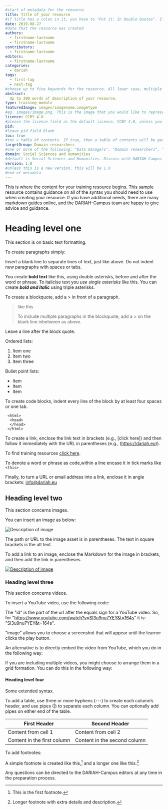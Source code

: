 ```yaml
---
#start of metadata for the resource.
title: Title of your resource
#if title has a colon in it, you have to "Put it: In Double Quotes". If it also includes a quote, "You Can:'nest them'"
date: 2019-08-27
#date that the resource was created
authors:
  - firstname-lastname
  - firstname-lastname
contributors:
  - firstname-lastname
editors:
  - firstname-lastname
categories:
  - dariah
tags:
  - first-tag
  - next-tag
#choose up to five keywords for the resource. All lower case, multiple words joined by hyphens. The current tags are: augmented-reality; big-data; citizen-science; data-management; data-modeling; data-visualisation; design-based-research; dh; editing-tools; e-heritage; feminism; geotagging; lexicography; literacies; mooc; multimodality; ontologies; open-access; open-education; open-science; research-infrastructures; scholarly-editions; scholarly-publishing; sound-studies; spatial-humanities; speech-technology; sustainability; tei; training-education; xml; xpath; xslt. You can suggest more if required.
abstract:
  Up to 300 words of description of your resource.
type: training module
featuredImage: images/imagename.imagetype
#eg. images/image.png. This is the image that you would like to represent your resource.
licence: CCBY 4.0
#please the licence field as the default licence, CCBY 4.0, unless you have discussed a different licence with a DARIAH-Campus editor
pid:
#leave pid field blank
toc: true
#toc = table of contents. If true, then a table of contents will be generated. If false, non will appear.
targetGroup: Domain researchers
#one or more of the following: "Data managers", "Domain researchers", "Data service engineers", "Data scientists/analysts"
domain: Social Sciences and Humanities
#default is Social Sciences and Humanities. Discuss with DARIAH-Campus editor if there is any other target domain.
version: 1.0
#unless this is a new version, this will be 1.0
#end of metadata
---
```


This is where the content for your training resource begins. This sample resource contains guidance on all of the syntax you should need to use when creating your resource. If you have additional needs, there are many markdown guides online, and the DARIAH-Campus team are happy to give advice and guidance.

# Heading level one

This section is on basic text formatting.

To create paragraphs simply:

Insert a blank line to separate lines of text, just like above. Do not indent new paragraphs with spaces or tabs.

You create **bold text** like this, using double asterisks, before and after the word or phrase. To italicise text you *use single asterisks* like this. You can create ***bold and italic*** using triple asterisks.

To create a blockquote, add a > in front of a paragraph.
> like this
>
> To include multiple paragraphs in the blockquote, add a > on the blank line inbetween as above.

Leave a line after the block quote.

Ordered lists:
1. Item one
2. Item two
3. Item three

Bullet point lists:
- Item
- Item
- Item

To create code blocks, indent every line of the block by at least four spaces or one tab.

     <html>
      <head>
      </head>
     </html>

To create a link, enclose the link text in brackets (e.g., [click here]) and then follow it immediately with the URL in parentheses (e.g., (https://dariah.eu)).

To find training resources [click here](https://dariah.eu).

To denote a word or phrase as code,within a line encase it in tick marks like `<this>`

Finally, to turn a URL or email address into a link, enclose it in angle brackets:
<info@dariah.eu>

## Heading level two

This section concerns images.

You can insert an image as below:

![Description of image](images/imagename.png)

The path or URL to the image asset is in parentheses. The text in square brackets is the alt text.

To add a link to an image, enclose the Markdown for the image in brackets, and then add the link in parentheses.

[![Description of image](images/imagename.png)](https://linktotheimage.eu)

### Heading level three

This section concerns videos.

To insert a YouTube video, use the following code:

<VideoCard
  title="Title of the Video"
  id="SI3u9nu7YEY&t=164s"
  image="images/imagename.jpg"
/>

The "id" is the part of the url after the equals sign for a YouTube video. So, for "https://www.youtube.com/watch?v=SI3u9nu7YEY&t=164s" it is: "SI3u9nu7YEY&t=164s".

"image" allows you to choose a screenshot that will appear until the learner clicks the play button.

An alternative is to directly embed the video from YouTube, which you do in the following way:

<Youtube id="OqYJNUmhJzw" caption="Laurent Romary (Former DARIAH Director)" />

If you are including multiple videos, you might choose to arrange them in  a grid formation. You can do this in the following way:

<Grid>

<Youtube id="OqYJNUmhJzw" caption="Laurent Romary (Former DARIAH Director)" />
<Youtube id="iwz0uhEhtg4" caption="Jennifer Edmond (DARIAH Director)" />
<Youtube id="soL0itkLYpk" caption="Frank Fischer (DARIAH Director)" />

</Grid>

#### Heading level four

Some extended syntax.

To add a table, use three or more hyphens (---) to create each column’s header, and use pipes (|) to separate each column. You can optionally add pipes on either end of the table.

First Header | Second Header
------------ | -------------
Content from cell 1 | Content from cell 2
Content in the first column | Content in the second column

To add footnotes:

A simple footnote is created like this,[^1] and a longer one like this.[^bignote]

[^1]: This is the first footnote.
[^bignote]: Longer footnote with extra details and description.

Any questions can be directed to the DARIAH-Campus editors at any time in the preparation process.
